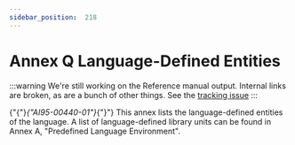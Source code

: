 ---
sidebar_position:  218
---

# Annex Q Language-Defined Entities

:::warning
We're still working on the Reference manual output.  Internal links are broken,
as are a bunch of other things.
See the [tracking issue](https://github.com/ada-lang-io/ada-lang-io/issues/20)
:::


<p>{"{"}<em>{"AI95-00440-01"}</em>{"}"} This annex lists the language-defined entities of the language. A list of language-defined library units can be found in Annex A, "Predefined Language Environment". </p>
